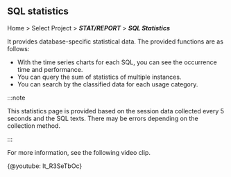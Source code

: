 ## SQL statistics

Home > Select Project > **_STAT/REPORT_** > **_SQL Statistics_**

It provides database-specific statistical data. The provided functions are as follows:

-   With the time series charts for each SQL, you can see the occurrence time and performance. 
-   You can query the sum of statistics of multiple instances.
-   You can search by the classified data for each usage category.

:::note

This statistics page is provided based on the session data collected every 5 seconds and the SQL texts. There may be errors depending on the collection method.

:::

<Xclude product='postgresql,mysql'>

For more information, see the following video clip.

{@youtube: lt_R3SeTbOc}

</Xclude>
